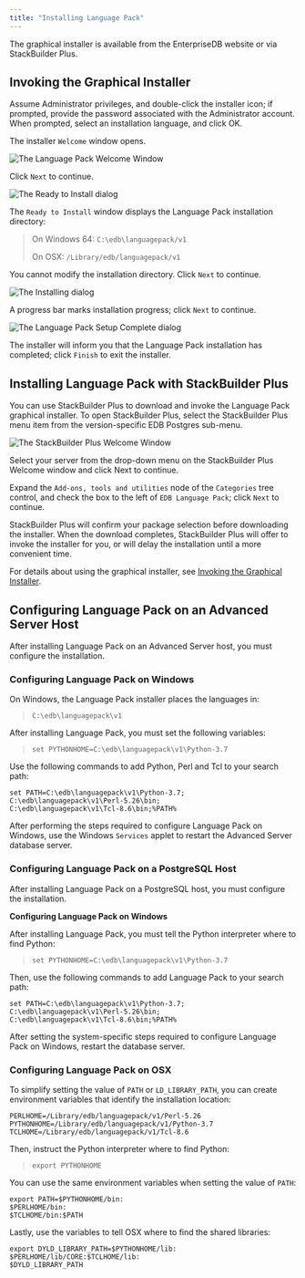 ```yaml
---
title: "Installing Language Pack"
---
```


<div id="installing_language_pack" class="registered_link"></div>


The graphical installer is available from the EnterpriseDB website or via StackBuilder Plus.

<div id="invoking_the_graphical_installer" class="registered_link"></div>



## Invoking the Graphical Installer

Assume Administrator privileges, and double-click the installer icon; if prompted, provide the password associated with the Administrator account. When prompted, select an installation language, and click OK.

The installer `Welcome` window opens.

![*The Language Pack Welcome Window*](images/the_language_pack_welcome_window.png)

Click `Next` to continue.

![*The Ready to Install dialog*](images/the_ready_to_install_dialog.png)

The `Ready to Install` window displays the Language Pack installation directory:

> On Windows 64: `C:\edb\languagepack/v1`
>
> On OSX: `/Library/edb/languagepack/v1`

You cannot modify the installation directory. Click `Next` to continue.

![*The Installing dialog*](images/the_installing_dialog.png)

A progress bar marks installation progress; click `Next` to continue.

![*The Language Pack Setup Complete dialog*](images/the_language_pack_setup_complete_dialog.png)

The installer will inform you that the Language Pack installation has completed; click `Finish` to exit the installer.



## Installing Language Pack with StackBuilder Plus

You can use StackBuilder Plus to download and invoke the Language Pack graphical installer. To open StackBuilder Plus, select the StackBuilder Plus menu item from the version-specific EDB Postgres sub-menu.

![*The StackBuilder Plus Welcome Window*](images/the_stackbuilder_plus_window.png)

Select your server from the drop-down menu on the StackBuilder Plus Welcome window and click Next to continue.

Expand the `Add-ons, tools and utilities` node of the `Categories` tree control, and check the box to the left of `EDB Language Pack`; click `Next` to continue.

StackBuilder Plus will confirm your package selection before downloading the installer. When the download completes, StackBuilder Plus will offer to invoke the installer for you, or will delay the installation until a more convenient time.

For details about using the graphical installer, see [Invoking the Graphical Installer](#invoking_the_graphical_installer).



## Configuring Language Pack on an Advanced Server Host

After installing Language Pack on an Advanced Server host, you must configure the installation.



### Configuring Language Pack on Windows

On Windows, the Language Pack installer places the languages in:

> `C:\edb\languagepack\v1`

After installing Language Pack, you must set the following variables:

> `set PYTHONHOME=C:\edb\languagepack\v1\Python-3.7`

Use the following commands to add Python, Perl and Tcl to your search path:

    set PATH=C:\edb\languagepack\v1\Python-3.7;
    C:\edb\languagepack\v1\Perl-5.26\bin;
    C:\edb\languagepack\v1\Tcl-8.6\bin;%PATH%

After performing the steps required to configure Language Pack on Windows, use the Windows `Services` applet to restart the Advanced Server database server.



### Configuring Language Pack on a PostgreSQL Host

After installing Language Pack on a PostgreSQL host, you must configure the installation.

**Configuring Language Pack on Windows**

After installing Language Pack, you must tell the Python interpreter where to find Python:

> `set PYTHONHOME=C:\edb\languagepack\v1\Python-3.7`

Then, use the following commands to add Language Pack to your search path:

    set PATH=C:\edb\languagepack\v1\Python-3.7;
    C:\edb\languagepack\v1\Perl-5.26\bin;
    C:\edb\languagepack\v1\Tcl-8.6\bin;%PATH%

After setting the system-specific steps required to configure Language Pack on Windows, restart the database server.

### Configuring Language Pack on OSX

To simplify setting the value of `PATH` or `LD_LIBRARY_PATH`, you can create environment variables that identify the installation location:

    PERLHOME=/Library/edb/languagepack/v1/Perl-5.26
    PYTHONHOME=/Library/edb/languagepack/v1/Python-3.7
    TCLHOME=/Library/edb/languagepack/v1/Tcl-8.6

Then, instruct the Python interpreter where to find Python:

> `export PYTHONHOME`

You can use the same environment variables when setting the value of `PATH`:

    export PATH=$PYTHONHOME/bin:
    $PERLHOME/bin:
    $TCLHOME/bin:$PATH

Lastly, use the variables to tell OSX where to find the shared libraries:

    export DYLD_LIBRARY_PATH=$PYTHONHOME/lib:
    $PERLHOME/lib/CORE:$TCLHOME/lib:
    $DYLD_LIBRARY_PATH
